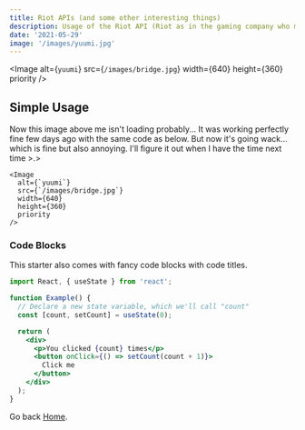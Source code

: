 ```yaml
---
title: Riot APIs (and some other interesting things)
description: Usage of the Riot API (Riot as in the gaming company who made League of Legends)
date: '2021-05-29'
image: '/images/yuumi.jpg'
---
```


<Image
  alt={`yuumi`}
  src={`/images/bridge.jpg`}
  width={640}
  height={360}
  priority
/>

## Simple Usage

Now this image above me isn't loading probably... It was working perfectly fine few days ago with the same code as below.
But now it's going wack... which is fine but also annoying. I'll figure it out when I have the time next time >.>

```jsx:example-post.mdx
<Image
  alt={`yuumi`}
  src={`/images/bridge.jpg`}
  width={640}
  height={360}
  priority
/>
```

### Code Blocks

This starter also comes with fancy code blocks with code titles.

```jsx:example.jsx
import React, { useState } from 'react';

function Example() {
  // Declare a new state variable, which we'll call "count"
  const [count, setCount] = useState(0);

  return (
    <div>
      <p>You clicked {count} times</p>
      <button onClick={() => setCount(count + 1)}>
        Click me
      </button>
    </div>
  );
}
```

Go back [Home](/).
